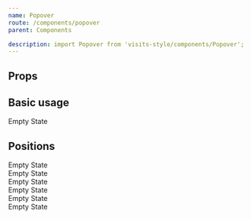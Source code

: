 ```yaml
---
name: Popover
route: /components/popover
parent: Components

description: import Popover from 'visits-style/components/Popover';
---
```



## Props

<PropsTable of={Popover} />

## Basic usage

<Playground>
  <Popover
    label="Click Me"
    color="warning"
  >
    <div style={{
      display: 'flex',
      alignItems: 'center',
      justifyContent: 'center',
      width: '200px',
      height: '250px',
      color: '#000',
    }}>
      Empty State
    </div>
  </Popover>
</Playground>

## Positions

<Playground>
  <div style={{ display: 'flex', justifyContent: 'space-between' }}>
    <Popover label="top-left" position="top-left">
      <div style={{
        display: 'flex',
        alignItems: 'center',
        justifyContent: 'center',
        width: '200px',
        height: '250px',
        color: '#000',
      }}>
        Empty State
      </div>
    </Popover>
    <Popover label="top" position="top">
      <div style={{
        display: 'flex',
        alignItems: 'center',
        justifyContent: 'center',
        width: '200px',
        height: '250px',
        color: '#000',
      }}>
        Empty State
      </div>
    </Popover>
    <Popover label="top-right" position="top-right">
      <div style={{
        display: 'flex',
        alignItems: 'center',
        justifyContent: 'center',
        width: '200px',
        height: '250px',
        color: '#000',
      }}>
        Empty State
      </div>
    </Popover>
  </div>
  <div style={{ display: 'flex', justifyContent: 'space-between' }}>
    <Popover label="bottom-left" position="bottom-left">
      <div style={{
        display: 'flex',
        alignItems: 'center',
        justifyContent: 'center',
        width: '200px',
        height: '250px',
        color: '#000',
      }}>
        Empty State
      </div>
    </Popover>
    <Popover label="bottom" position="bottom">
      <div style={{
        display: 'flex',
        alignItems: 'center',
        justifyContent: 'center',
        width: '200px',
        height: '250px',
        color: '#000',
      }}>
        Empty State
      </div>
    </Popover>
    <Popover label="bottom-right" position="bottom-right">
      <div style={{
        display: 'flex',
        alignItems: 'center',
        justifyContent: 'center',
        width: '200px',
        height: '250px',
        color: '#000',
      }}>
        Empty State
      </div>
    </Popover>
  </div>
</Playground>
